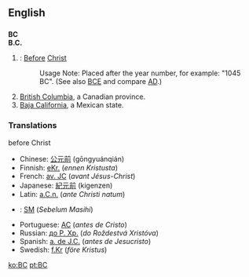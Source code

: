 {{Wikipedia|Before Christ}}
==English==

==={{initialism}}===
'''BC'''<BR>
'''B.C.'''

#{{time}}: [[Before]] [[Christ]]
#:Usage Note:  Placed after the year number, for example: "1045 BC". (See also [[BCE]] and compare [[AD]].)
#[[British Columbia]], a Canadian province.
#[[Baja California]], a Mexican state.

===Translations===

;before Christ
{{top}}
*Chinese: [[公元前]] (gōngyuánqián)
*Finnish: [[eKr.]] (''ennen Kristusta'')
*French: [[av. JC]] (''avant Jésus-Christ'')
*Japanese: [[紀元前]] (kigenzen)
*Latin: [[a.C.n.]] (''ante Christi natum'')
*{{ms}}: [[SM]] (''Sebelum Masihi'')
{{mid}}
*Portuguese: [[AC]] (''antes de Cristo'')
*Russian: [[до Р. Хр.]] (''do Roždestvá Xristóva'')
*Spanish: [[a. de J.C.]] (''antes de Jesucristo'')
*Swedish: [[f.Kr]] (''före Kristus'')
{{bottom}}

[[ko:BC]]
[[pt:BC]]